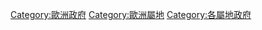 {{containercat}}

[[Category:歐洲政府|Category:歐洲政府]]
[[Category:歐洲屬地|Category:歐洲屬地]]
[[Category:各屬地政府|Category:各屬地政府]]